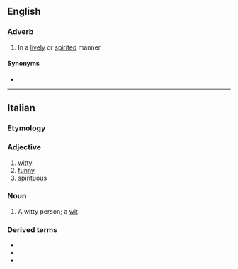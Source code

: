==English==

===Adverb===
{{en-adv|-}}

# {{lb|en|music}} In a [[lively]] or [[spirited]] manner

====Synonyms====
* {{l|en|spirituoso}}

----

==Italian==

===Etymology===
{{suffix|it|spirito|oso}}

===Adjective===
{{it-adj|spiritos}}

# [[witty]]
# [[funny]]
# [[spirituous]]

===Noun===
{{it-noun|m|f=spiritosa}}

# A witty person; a [[wit]]

===Derived terms===
* {{l|it|spiritosaggine}}
* {{l|it|spiritosamente}}
* {{l|it|spiritosità}}
